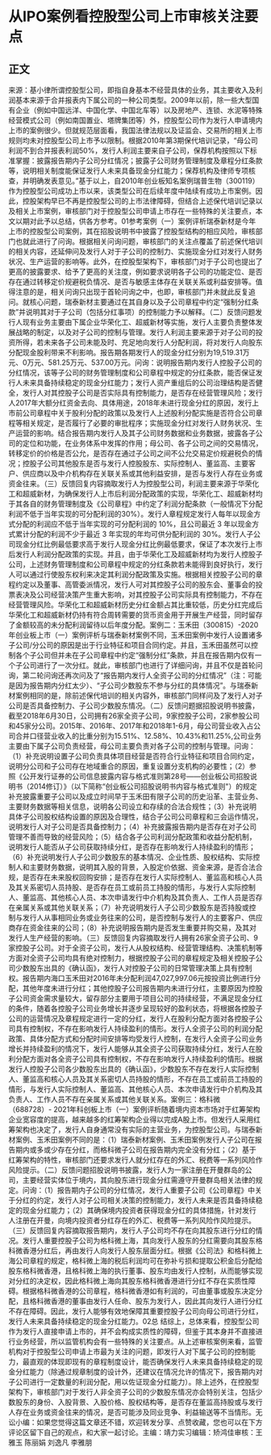# 从IPO案例看控股型公司上市审核关注要点
## 正文
来源：基小律所谓控股型公司，即指自身基本不经营具体的业务，其主要收入及利润基本来源于合并报表内下属公司的一种公司类型。2009年以前，除一些大型国有企业（例如中国远洋、中国化学、中国北车等）以及房地产、连锁、水泥等特殊经营模式公司（例如南国置业、塔牌集团等）外，控股型公司作为发行人申请境内上市的案例很少。但就规范层面看，我国法律法规以及证监会、交易所的相关上市规则均未对控股型公司上市予以限制。根据2010年第3期保代培训记录，“母公司利润不到合并报表利润50%，发行人利润主要来自子公司，保荐机构按照以下标准掌握：披露报告期内子公司分红情况；披露子公司财务管理制度及章程分红条款等，说明相关制度能保证发行人未来具备现金分红能力；保荐机构及律师专项核查，并明确发表意见。”基于以上，自2010年创业板知名案例瑞普生物（300119）作为控股型公司成功上市以来，该类型公司在后续年度中陆续有成功上市案例。因此，控股架构早已不再是控股型公司的上市法律障碍，但结合上述保代培训记录以及相关上市案例，审核部门对于控股型公司申请上市存在一些特殊的关注要点，本文以期对此予以总结，供各方参考。01参考案例（一）案例评析瑞泰新材是今年上市的控股型公司案例，其在招股说明书中披露了控股型结构的相应风险，审核部门也就此进行了问询。根据相关问询问题，审核部门的关注点覆盖了前述保代培训的相关内容，还延伸问及发行人对于子公司的控制力、实施现金分红对发行人财务状况、生产运营的影响等。此外，在控股型架构下，审核部门对于子公司也提出了更高的披露要求、给予了更高的关注度，例如要求说明各子公司的功能定位、是否存在通过转移定价规避税负情况、是否与敏感主体存在关联关系或利益安排等。值得注意的是，相关问询只出现于首轮问询之中，也即，审核部门并未就此反复追问。就核心问题，瑞泰新材主要通过在其自身以及子公司章程中约定“强制分红条款”并说明其对于子公司（包括分红事项）的控制能力予以解释。（二）反馈问题发行人现有业务主要由下属企业华荣化工、超威新材等实施，发行人主要负责整体发展战略的制定，以及对子公司的控制与管理。发行人利润主要来源于对子公司的投资所得，若未来各子公司未能及时、充足地向发行人分配利润，将对发行人向股东分配现金股利带来不利影响。报告期各期发行人的现金分红分别为19,519.31万元、0万元、581.25万元、537.00万元。问询：说明报告期内发行人控股子公司的分红情况，该等子公司的财务管理制度和公司章程中规定的分红条款，能否保证发行人未来具备持续稳定的现金分红能力；发行人资产重组后的公司治理结构是否健全，发行人对其控股子公司是否实际具有控制能力，是否存在经营管理风险；发行人2017年大额分红资金去向、具体用途，2018年未进行现金分红的原因，发行上市前公司章程中关于股利分配的政策以及发行人上述股利分配实施是否符合公司章程等相关规定，是否履行了必要的审批程序；实施现金分红对发行人财务状况、生产运营的影响。结合报告期内发行人及其子公司财务数据和业务数据，披露各子公司的定位和功能，在业务体系中发挥的作用；母公司、各子公司之间的交易情况，转移定价的价格是否公允，是否存在通过子公司之间不公允交易定价规避税负的情况；控股子公司其他股东是否与发行人控股股东、实际控制人、董监高、主要客户、供应商以及中介机构存在关联关系或其他利益安排，是否与发行人存在业务或资金往来。（三）反馈回复内容摘取发行人为控股型公司，利润主要来源于华荣化工和超威新材，为确保发行人上市后利润分配政策的实现，华荣化工、超威新材均于其各自的财务管理制度及《公司章程》中约定了利润分配条款（一般情况下分配利润不低于当年实现的可分配利润的30%）。发行人章程规定发行人每年以现金方式分配的利润应不低于当年实现的可分配利润的 10%，且公司最近 3 年以现金方式累计分配的利润不少于最近 3 年实现的年均可供分配利润的 30%。发行人子公司现金分红比例最低要求高于发行人现金分红比例最低要求，保证了本次发行上市后发行人利润分配政策的实现。并且，由于华荣化工及超威新材均为发行人控股子公司，上述财务管理制度和公司章程中规定的分红条款若未能得到良好执行，发行人可以通过行使股东权利来决定其利润分配政策及实施。根据相关控股子公司的章程约定以及董事、高管委派情况，发行人可对其控股子公司的股东会、董事会的投票表决及公司经营决策产生重大影响，对其控股子公司实际具有控制能力，不存在经营管理风险。华荣化工和超威新材历史分红金额占其比重较低，历史分红完成后华荣化工和超威新材仍持有符合周转需要的货币资金用于开展生产经营，同时留存了金额较高的未分配利润留待以后年度分配。案例二：玉禾田（300815）-2020年创业板上市（一）案例评析与瑞泰新材案例不同，玉禾田案例中发行人设置诸多子公司/分公司的原因是出于行业特征和项目合同约定。并且，玉禾田虽然可以控制各个子公司但并未在子公司章程中约定“强制分红”条款，并且在报告期内仅有一个子公司进行了一次分红。就此，审核部门也进行了详细问询，并且不仅是首轮问询，第二轮问询还再次问及了“报告期内发行人全资子公司的分红情况”（注：可能是因为报告期内分红太少）、“子公司少数股东不参与分红的具体情况”。与瑞泰新材案例相同的是，除前述保代培训的相关内容外，审核部门同样问及了发行人对子公司是否具备控制力、子公司少数股东情况。（二）反馈问题据招股说明书披露，截至2018年6月30日，公司拥有26家全资子公司，9家控股子公司，2家参股公司和45家分公司。2015年、2016年、2017年和2018年1-6月，母公司营业收入占公司合并口径营业收入的比重分别为15.51%、12.58%、10.43%和11.25%,公司业务主要由下属子公司负责经营，母公司主要负责对各子公司的控制与管理。问询：（1）补充说明设置子公司负责具体项目经营是否符合行业特征和项目合同约定，说明分公司和子公司存在地域重合的原因，重复设置分支机构的必要性；（2）参照《公开发行证券的公司信息披露内容与格式准则第28号——创业板公司招股说明书（2014修订）》（以下简称“创业板公司招股说明书内容与格式准则"）的规定补充披露重要子公司以及成立时间早于玉禾田有限子公司的历史沿革、主营业务、主要财务数据等相关信息，说明各公司设立和存续的合法合规性；（3）补充说明具体子公司股权结构设置的原因及合理性，结合子公司公司章程和三会运作情况，说明发行人对子公司是否具备控制力；（4）补充披露报告期内是否存在对子公司管理不善而导致的经营风险；（5）结合各子公司利润分配政策和收益分配机制，说明发行人能否从子公司获取持续分红，是否存在影响发行人持续盈利的情形；（6）补充说明发行人子公司少数股东的基本情况、企业性质、股权结构、实际控制人和主要财务数据，说明其入股的背景，入股定价依据、资金来源，是否合法合规，是否存在未来股权回购安排；是否存在发行人实际控制人、董监高和核心人员及其关系密切人员持股、是否存在员工或前员工持股的情形，与发行人实际控制人、董监高、其他核心人员、本次申请发行中介机构及其负责人、工作人员是否存在亲属关系或其他关联关系；（7）补充说明发行人子公司少数股东是否持股或控制与发行人从事相同业务或业务往来的公司，是否控制与发行人的主要客户、供应商存在资金往来的公司；（8）补充说明报告期内是否发生重要并购交易，及其对发行人生产经营的影响。（三）反馈回复内容摘取发行人拥有26家全资子公司、9家控股子公司。对于全资子公司，发行人从股权结构、经营管理结构、决策机制等方面对全资子公司均具有绝对控制力，根据控股子公司的章程规定及相关控股子公司少数股东出具的《确认函》，发行人对控股子公司的日常管理决策上具有控制权。报告期内海口玉禾田对2016年未分配利润47,027,997.06元按投资比例进行分配，其他年度未进行分红；其他控股子公司报告期内未进行分红，主要原因为控股子公司资金需求量较大，留存部分主要用于项目公司的持续经营，不满足现金分红的条件，随着各控股子公司业务增长并逐步呈现较好的盈利状态，将根据各控股子公司的运营情况及章程规定进行一定的分红，发行人在股利分配方面对各控股子公司具有控制权，不存在影响发行人持续盈利的情形。发行人全资子公司的利润分配政策、具体分配方式和分配时间安排等均受发行人控制，在发行人全资子公司业务增长并持续盈利的情况下，发行人能够从其全资子公司获取持续分红，发行人在股利分配方面对各全资子公司具有控制权，不存在影响发行人持续盈利的情形。根据发行人控股子公司各少数股东出具的《确认函》，少数股东不存在发行人实际控制人、董监高和核心人员及其关系密切人员持股的情形，不存在员工或前员工持股的情形，与发行人实际控制人、董监高、其他核心人员、本次申请发行中介机构及其负责人、工作人员不存在亲属关系或其他关联关系。案例三：格科微（688728）- 2021年科创板上市（一）案例评析随着境内资本市场对于红筹架构企业宽容度的提高，越来越多的红筹架构企业得以完成A股上市。但发行人采用红筹架构也决定了，发行人自身通常没有实际的主营业务，为控股型公司。与瑞泰新材案例、玉禾田案例不同的是：（1）瑞泰新材案例、玉禾田案例发行人子公司在报告期内或多或少存在分红，而格科微子公司在报告期内完全没有分红；（2）基于红筹架构的特性，审核部门还要求发行人就分红存在的外汇、税费等一系列风险作风险提示。（二）反馈问题招股说明书披露，发行人为一家注册在开曼群岛的公司，主要经营实体位于境内，其向股东进行现金分红需遵守开曼群岛相关法律的规定。问询：（1）报告期内子公司的分红情况，发行人重要子公司《公司章程》中关于分红的约定，发行人对子公司相关决策的控制能力，发行人未来是否具备持续稳定的现金分红能力；（2）其确保境内投资者获得现金分红的具体措施，针对发行人注册在开曼，向境内投资者分红存在的外汇、税费等一系列风险作风险提示。（三）反馈回复内容摘取报告期内，发行人子公司均不存在向其股东进行分红的情况。发行人重要控股子公司为格科微上海，其向发行人股东的分红需要向其股东格科微香港分红后，再由发行人向发行人股东层面分红。根据《公司法》和格科微上海公司章程的规定，格科微上海的税后利润均可在弥补亏损和提取公积金后分配给股东格科微香港，且格科微上海的执行董事、股东均由发行人控制，从而能够实现对分红的决定权，因此格科微上海向其股东格科微香港进行分红不存在实质性障碍。根据格科微香港的公司章程，格科微香港如有利润的，可由董事或股东决定分配，且格科微香港的董事由发行人任命、股东为发行人，因此其向发行人进行分红不存在障碍。因此，发行人能够有效地保障其重要控股子公司向母公司进行分红，发行人未来具备持续稳定的现金分红能力。02总 结综上，总体来看，控股型公司作为发行人直接申请上市的，并不会构成实质性的障碍，但鉴于其本身并不直接进行业务经营，所以监管机构会有一些特殊的关注要点。从上述审核案例来看，监管机构对于控股型公司申请上市最为关注的问题，即发行人对下属子公司的控制能力，最直观的体现即现有的章程制度设计，能否确保发行人未来具备持续稳定的现金分红能力（除通过规章制度的设计外，还建议在情况允许的情况下，报告期内对子公司进行一定数量的利润分配，用以佐证现金分红能力）。除上述外，在控股型架构下，审核部门对于发行人非全资子公司的少数股东情况亦会特别关注，包括少数股东的身份、入股背景、入股价格、股权结构等，是否存在董监高持股或与发行人存在业务或资金往来的情况，是否可能涉及同业竞争、利益输送等不当情形。无讼小编：如果您觉得这篇文章还不错，欢迎转发分享、点赞收藏，您也可以在下方评论区留下自己的观点，和大家一起讨论。主编：靖力实习编辑：矫鸿佳审核：王雅玉 陈丽娟 刘逸凡 李雅朋